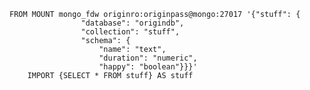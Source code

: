 ```splitfile
FROM MOUNT mongo_fdw originro:originpass@mongo:27017 '{"stuff": {
                "database": "origindb",
                "collection": "stuff",
                "schema": {
                    "name": "text",
                    "duration": "numeric",
                    "happy": "boolean"}}}'
    IMPORT {SELECT * FROM stuff} AS stuff
```
